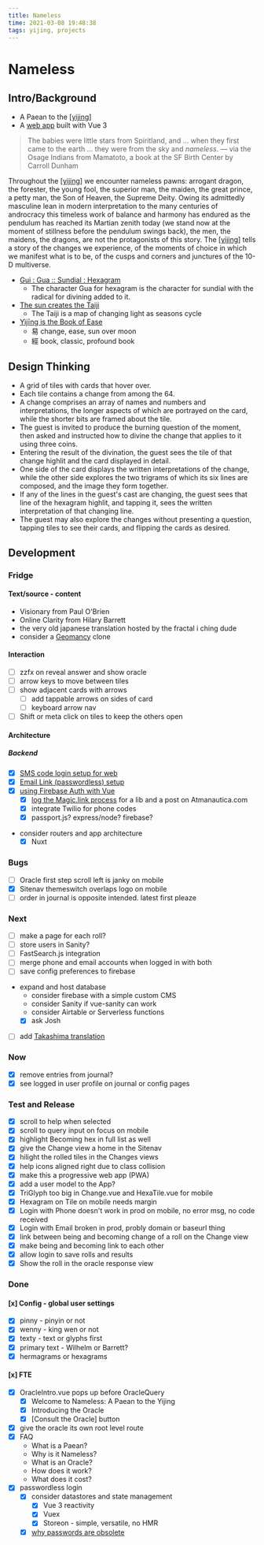 ```yaml
---
title: Nameless
time: 2021-03-08 19:48:38
tags: yijing, projects
---
```


# Nameless

## Intro/Background

- A Paean to the [[yijing]]
- A [web app](https://nameless.easeness.biz) built with Vue 3

> The babies were little stars from Spiritland, and … when they first came to the earth … they were from the sky and _nameless_.
> — via the Osage Indians
> from Mamatoto, a book at the SF Birth Center by Carroll Dunham

Throughout the [[yijing]] we encounter nameless pawns: arrogant dragon, the forester, the young fool, the superior man, the maiden, the great prince, a petty man, the Son of Heaven, the Supreme Deity. Owing its admittedly masculine lean in modern interpretation to the many centuries of androcracy this timeless work of balance and harmony has endured as the pendulum has reached its Martian zenith today (we stand now at the moment of stillness before the pendulum swings back), the men, the maidens, the dragons, are not the protagonists of this story. The [[yijing]] tells a story of the changes we experience, of the moments of choice in which we manifest what is to be, of the cusps and corners and junctures of the 10-D multiverse.

- [Gui : Gua :: Sundial : Hexagram](https://www.yijing.nl/origins/gui-gua/gui-gua.html)
  - The character Gua for hexagram is the character for sundial with the radical for divining added to it.
- [The sun creates the Taiji](https://www.yijing.nl/origins/gui-gua/gui-gua-taiji.html)
  - The Taiji is a map of changing light as seasons cycle
- [Yìjīng is the Book of Ease](https://www.chinesefortunecalendar.com/yinyang.htm)
  - 易 change, ease, sun over moon
  - 經 book, classic, profound book

## Design Thinking

- A grid of tiles with cards that hover over.
- Each tile contains a change from among the 64.
- A change comprises an array of names and numbers and interpretations, the longer aspects of which are portrayed on the card, while the shorter bits are framed about the tile.
- The guest is invited to produce the burning question of the moment, then asked and instructed how to divine the change that applies to it using three coins.
- Entering the result of the divination, the guest sees the tile of that change highlit and the card displayed in detail.
- One side of the card displays the written interpretations of the change, while the other side explores the two trigrams of which its six lines are composed, and the image they form together.
- If any of the lines in the guest's cast are changing, the guest sees that line of the hexagram highlit, and tapping it, sees the written interpretation of that changing line.
- The guest may also explore the changes without presenting a question, tapping tiles to see their cards, and flipping the cards as desired.

## Development

### Fridge

#### Text/source - content

- Visionary from Paul O'Brien
- Online Clarity from Hilary Barrett
- the very old japanese translation hosted by the fractal i ching dude
- consider a [Geomancy](https://www.wikiwand.com/en/Geomantic_figures) clone

#### Interaction

- [ ] zzfx on reveal answer and show oracle
- [ ] arrow keys to move between tiles
- [ ] show adjacent cards with arrows
  - [ ] add tappable arrows on sides of card
  - [ ] keyboard arrow nav
- [ ] Shift or meta click on tiles to keep the others open

#### Architecture

##### Backend

- [x] [SMS code login setup for web](https://firebase.google.com/docs/auth/web/phone-auth?authuser=0)
- [x] [Email Link (passwordless) setup](https://firebase.google.com/docs/auth/web/email-link-auth?authuser=0)
- [x] [using Firebase Auth with Vue](https://www.freecodecamp.org/news/how-to-add-authentication-to-a-vue-app-using-firebase/)
  - [x] [log the Magic.link process](./docs/passwordless.md) for a lib and a post on Atmanautica.com
  - [x] integrate Twilio for phone codes
  - [x] passport.js? express/node? firebase?
- consider routers and app architecture
  - [x] Nuxt

### Bugs

- [ ] Oracle first step scroll left is janky on mobile
- [x] Sitenav themeswitch overlaps logo on mobile
- [ ] order in journal is opposite intended. latest first pleaze

### Next

- [ ] make a page for each roll?
- [ ] store users in Sanity?
- [ ] FastSearch.js integration
- [ ] merge phone and email accounts when logged in with both
- [ ] save config preferences to firebase
- expand and host database
  - consider firebase with a simple custom CMS
  - consider Sanity if vue-sanity can work
  - consider Airtable or Serverless functions
  - [x] ask Josh
- [ ] add [Takashima translation](http://www.russellcottrell.com/VirtualYarrowStalks/TakashimaEkidan.htm)

### Now

- [x] remove entries from journal?
- [x] see logged in user profile on journal or config pages

### Test and Release

- [x] scroll to help when selected
- [x] scroll to query input on focus on mobile
- [x] highlight Becoming hex in full list as well
- [x] give the Change view a home in the Sitenav
- [x] hilight the rolled tiles in the Changes views
- [x] help icons aligned right due to class collision
- [x] make this a progressive web app (PWA)
- [x] add a user model to the App?
- [x] TriGlyph too big in Change.vue and HexaTile.vue for mobile
- [x] Hexagram on Tile on mobile needs margin
- [x] Login with Phone doesn't work in prod on mobile, no error msg, no code received
- [x] Login with Email broken in prod, probly domain or baseurl thing
- [x] link between being and becoming change of a roll on the Change view
- [x] make being and becoming link to each other
- [x] allow login to save rolls and results
- [x] Show the roll in the oracle response view

### Done

#### [x] Config - global user settings

- [x] pinny - pinyin or not
- [x] wenny - king wen or not
- [x] texty - text or glyphs first
- [x] primary text - Wilhelm or Barrett?
- [x] hermagrams or hexagrams

#### [x] FTE

- [x] OracleIntro.vue pops up before OracleQuery
  - [x] Welcome to Nameless: A Paean to the Yijing
  - [x] Introducing the Oracle
  - [x] [Consult the Oracle] button
- [x] give the oracle its own root level route
- [x] FAQ
  - What is a Paean?
  - Why is it Nameless?
  - What is an Oracle?
  - How does it work?
  - What does it cost?
- [x] passwordless login
  - [x] consider datastores and state management
    - [x] Vue 3 reactivity
    - [x] Vuex
    - [x] Storeon - simple, versatile, no HMR
  - [x] [why passwords are obsolete](https://medium.com/@ninjudd/passwords-are-obsolete-9ed56d483eb)

[//begin]: # "Autogenerated link references for markdown compatibility"
[yijing]: ../archives/roam/yijing "Yìjīng"
[yijing]: ../archives/roam/yijing "Yìjīng"
[yijing]: ../archives/roam/yijing "Yìjīng"
[//end]: # "Autogenerated link references"